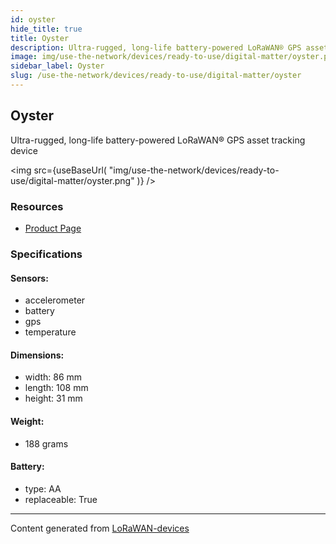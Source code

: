 ```yaml
---
id: oyster
hide_title: true
title: Oyster
description: Ultra-rugged, long-life battery-powered LoRaWAN® GPS asset tracking device
image: img/use-the-network/devices/ready-to-use/digital-matter/oyster.png
sidebar_label: Oyster
slug: /use-the-network/devices/ready-to-use/digital-matter/oyster
---
```



## Oyster

Ultra-rugged, long-life battery-powered LoRaWAN® GPS asset tracking device

<img
src={useBaseUrl(
"img/use-the-network/devices/ready-to-use/digital-matter/oyster.png"
)}
/>

### Resources

- [Product Page](https://www.digitalmatter.com/devices/oyster-lorawan)

### Specifications

#### Sensors:
- accelerometer
- battery
- gps
- temperature
#### Dimensions:
- width: 86 mm
- length: 108 mm
- height: 31 mm
#### Weight: 
- 188 grams
#### Battery: 
- type: AA
- replaceable: True



---
Content generated from [LoRaWAN-devices](https://github.com/TheThingsNetwork/lorawan-devices)